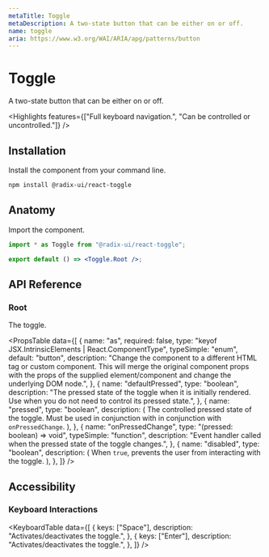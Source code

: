 ```yaml
---
metaTitle: Toggle
metaDescription: A two-state button that can be either on or off.
name: toggle
aria: https://www.w3.org/WAI/ARIA/apg/patterns/button
---
```


# Toggle

<Description>A two-state button that can be either on or off.</Description>

<Highlights
	features={["Full keyboard navigation.", "Can be controlled or uncontrolled."]}
/>

## Installation

Install the component from your command line.

```bash
npm install @radix-ui/react-toggle
```

## Anatomy

Import the component.

```jsx
import * as Toggle from "@radix-ui/react-toggle";

export default () => <Toggle.Root />;
```

## API Reference

### Root

The toggle.

<PropsTable
	data={[
		{
			name: "as",
			required: false,
			type: "keyof JSX.IntrinsicElements | React.ComponentType<any>",
			typeSimple: "enum",
			default: "button",
			description:
				"Change the component to a different HTML tag or custom component. This will merge the original component props with the props of the supplied element/component and change the underlying DOM node.",
		},
		{
			name: "defaultPressed",
			type: "boolean",
			description:
				"The pressed state of the toggle when it is initially rendered. Use when you do not need to control its pressed state.",
		},
		{
			name: "pressed",
			type: "boolean",
			description: (
				<span>
					The controlled pressed state of the toggle. Must be used in
					conjunction with in conjunction with <Code>onPressedChange</Code>.
				</span>
			),
		},
		{
			name: "onPressedChange",
			type: "(pressed: boolean) => void",
			typeSimple: "function",
			description:
				"Event handler called when the pressed state of the toggle changes.",
		},
		{
			name: "disabled",
			type: "boolean",
			description: (
				<span>
					When <Code>true</Code>, prevents the user from interacting with the
					toggle.
				</span>
			),
		},
	]}
/>

## Accessibility

### Keyboard Interactions

<KeyboardTable
	data={[
		{
			keys: ["Space"],
			description: "Activates/deactivates the toggle.",
		},
		{
			keys: ["Enter"],
			description: "Activates/deactivates the toggle.",
		},
	]}
/>
